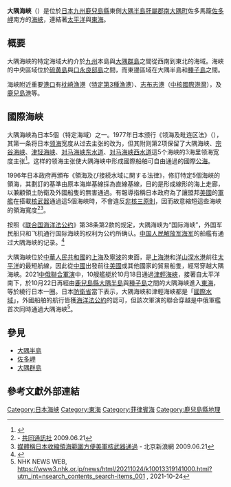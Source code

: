 {{coord|30.82088|N|130.76202|E|format=dms|display=title|name=大隅海峽|type:waterbody}}
{{NoteTA
|G1 = Unit
}}
{{Infobox body of water
| name                   = 大隅海峽
| image                  = 
| alt                    = 
| caption                = 
| image_bathymetry       = Osumi island ja.png
| alt_bathymetry         =
| caption_bathymetry     = 大隅海峽位於大隅群島與九州大隅半島之間
<!-- Stats -->
| location               = 連接[[東海|東海]]、[[太平洋|太平洋]]
| coords                 = 
| type                   = 
| length                 = 
| min_width              = 
| depth                  = 
| max-depth              = 
| area                   = 
| islands                = 
<!-- Map -->
| pushpin_map            = 
| pushpin_label_position = 
| pushpin_map_alt        = 
| pushpin_map_caption    = 
}}
{{Portal box|日本|地理}}
'''大隅海峽'''（{{jpn|j=大隅海峡|hg=おおすみかいきょう|rm=Ōsumi kaikyō|f=y}}）是位於[[日本|日本]][[九州_(日本)|九州]][[鹿兒島縣|鹿兒島縣]]東側[[大隅半島|大隅半島]][[肝屬郡|肝屬郡]][[南大隅町|南大隅町]]佐多馬籠[[佐多岬|佐多岬]]南方的[[海峽|海峽]]，連結著[[太平洋|太平洋]]與[[東海|東海]]。

== 概要 ==
大隅海峽的特定海域大約介於[[九州_(日本)|九州]]本島與[[大隅群島|大隅群島]]之間從西南到東北的海域。海峽的中央區域位於[[硫磺島_(鹿兒島縣)|硫黄島]]與[[口永良部島|口永良部島]]之間，而東邊區域在大隅半島和[[種子島|種子島]]之間。

海峽附近重要[[港口|港口]]有[[枕崎漁港|枕崎漁港]]（[[特定第3種漁港|特定第3種漁港]]）、[[志布志港|志布志港]]（[[中核國際港灣|中核國際港灣]]），及[[鹿兒島港|鹿兒島港]]等。

==國際海峽==
大隅海峽為日本5個{{link-ja|國際海峽|国際海峡}}（特定海域）之一。1977年日本颁行《领海及毗连区法》（{{lang|ja|領海及び接続水域に関する法律}}），其第一条将日本[[领海|领海]]宽度从过去主张的{{convert|3|nmi|km}}改为{{convert|12|nmi|km}}，但其附则第2项保留了大隅海峡、[[宗谷海峡|宗谷海峡]]、[[津轻海峡|津轻海峡]]、[[对马海峡东水道|对马海峡东水道]]、[[对马海峡西水道|对马海峡西水道]]這5个海峡的3海里领海宽度主张<ref>{{cite web|title=特定海域|publisher=[[海上保安廳|海上保安廳]]海洋情報部|accessdate=2014-06-22|url=http://www1.kaiho.mlit.go.jp/JODC/ryokai/tokutei/tokutei.html|archive-date=2006-06-23|archive-url=https://web.archive.org/web/20060623115818/http://www1.kaiho.mlit.go.jp/JODC/ryokai/tokutei/tokutei.html|dead-url=yes}}</ref>。这样的领海主张使大隅海峡中形成國際船舶可自由通過的國際[[公海|公海]]。

1996年日本政府再頒布《領海及び接続水域に関する法律》，修訂特定5個海峽的領海，其劃訂的基準由原本海岸基線採為直線基線，目的是形成線形的海上走廊，以兼顧領土防衛及外國船隻的無害通過。有報導指稱日本政府為了讓盟邦[[美國|美國]]的[[軍艦|軍艦]]在搭載[[核武器|核武器]]通過這5個海峽時，不會違反[[非核三原則|非核三原則]]，因而故意縮短這些海峽的領海寬度<ref>[http://www.47news.jp/CN/200906/CN2009062101000321.html {{Wayback|url=http://www.47news.jp/CN/200906/CN2009062101000321.html |date=20090628203901 }} {{Wayback|url=http://www.47news.jp/CN/200906/CN2009062101000321.html |date=20090628203901 }} {{Wayback|url=http://www.47news.jp/CN/200906/CN2009062101000321.html |date=20090628203901 }} {{Wayback|url=http://www.47news.jp/CN/200906/CN2009062101000321.html |date=20090628203901 }} {{Wayback|url=http://www.47news.jp/CN/200906/CN2009062101000321.html |date=20090628203901 }} {{lang|ja|核通過優先で５海峡の領海制限　元外務次官証言}}] - [[共同通訊社|共同通訊社]] 2009.06.21</ref><ref>[http://dailynews.sina.com/bg/chn/chnmilitary/sinacn/20090621/1715374902.html 媒體稱日本收縮領海範圍方便美軍核武器通過] {{Wayback|url=http://dailynews.sina.com/bg/chn/chnmilitary/sinacn/20090621/1715374902.html |date=20201024133232 }} - 北京新浪網 2009.06.21</ref>。

按照《[[联合国海洋法公约|联合国海洋法公约]]》第38条第2款的规定，大隅海峡为“国际海峡”，外国军民船只和飞机通行国际海峡的权利为公约所确认。[[中国人民解放军海军|中国人民解放军海军]]的船艦有通过大隅海峡的记录。<ref>{{cite web|title=国防部：中国海军舰艇通过大隅海峡不针对任何国家|publisher=[[中国新闻网|中国新闻网]]|accessdate=2014-06-22|url=http://www.chinanews.com/gn/2012/05-01/3857155.shtml|archive-date=2019-05-20|archive-url=https://web.archive.org/web/20190520044155/http://www.chinanews.com/gn/2012/05-01/3857155.shtml|dead-url=no}}</ref>

大隅海峽位於[[中華人民共和國|中華人民共和國]]的[[上海|上海]]及[[寧波|寧波]]的東面，是[[上海港|上海港]]和[[洋山深水港|洋山深水港]]前往[[太平洋|太平洋]]的最短航線，因此從[[中國|中國]]出發前往[[美國|美國]]或其他國家的貿易船隻，經常穿越大隅海峽。2021[[中俄聯合軍演|中俄聯合軍演]]中，10艘艦艇於10月18日通過[[津輕海峽|津輕海峽]]，接著自太平洋南下，於10月22日再經由[[鹿兒島縣|鹿兒島縣]][[大隅半島|大隅半島]]與[[種子島|種子島]]之間的大隅海峽進入[[東海|東海]]，等於繞行日本一圈。日本[[防衛省|防衛省]]當下表示，大隅海峽和津輕海峽都是「[[國際水域|國際水域]]」，外國船舶的航行皆獲[[海洋法公約|海洋法公約]]的認可，但該次軍演的聯合穿越是中俄軍艦首次同時通過大隅海峽<ref>NHK NEWS WEB, https://www3.nhk.or.jp/news/html/20211024/k10013319141000.html?utm_int=nsearch_contents_search-items_001 {{Wayback|url=https://www3.nhk.or.jp/news/html/20211024/k10013319141000.html?utm_int=nsearch_contents_search-items_001 |date=20211024072556 }}, 2021-10-24</ref>。

==參見==
* [[大隅半島|大隅半島]]
* [[佐多岬|佐多岬]]
* [[大隅群島|大隅群島]]

== 參考文獻外部連結 ==
{{reflist}}

[[Category:日本海峡|Category:日本海峡]]
[[Category:東海|Category:東海]]
[[Category:菲律賓海|Category:菲律賓海]]
[[Category:鹿兒島縣地理|Category:鹿兒島縣地理]]